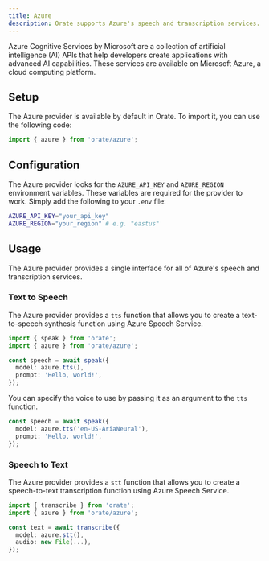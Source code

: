 ```yaml
---
title: Azure
description: Orate supports Azure's speech and transcription services.
---
```



Azure Cognitive Services by Microsoft are a collection of artificial intelligence (AI) APIs that help developers create applications with advanced AI capabilities. These services are available on Microsoft Azure, a cloud computing platform. 

## Setup

The Azure provider is available by default in Orate. To import it, you can use the following code:

```ts
import { azure } from 'orate/azure';
```

## Configuration

The Azure provider looks for the `AZURE_API_KEY` and `AZURE_REGION` environment variables. These variables are required for the provider to work. Simply add the following to your `.env` file:

```bash
AZURE_API_KEY="your_api_key"
AZURE_REGION="your_region" # e.g. "eastus"
```

## Usage

The Azure provider provides a single interface for all of Azure's speech and transcription services.

### Text to Speech

The Azure provider provides a `tts` function that allows you to create a text-to-speech synthesis function using Azure Speech Service.

```ts
import { speak } from 'orate';
import { azure } from 'orate/azure';

const speech = await speak({
  model: azure.tts(),
  prompt: 'Hello, world!',
});
```

You can specify the voice to use by passing it as an argument to the `tts` function.

```ts
const speech = await speak({
  model: azure.tts('en-US-AriaNeural'),
  prompt: 'Hello, world!',
});
```

### Speech to Text

The Azure provider provides a `stt` function that allows you to create a speech-to-text transcription function using Azure Speech Service.

```ts
import { transcribe } from 'orate';
import { azure } from 'orate/azure';

const text = await transcribe({
  model: azure.stt(),
  audio: new File(...),
});
```
